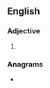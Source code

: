 ==English==

===Adjective===
{{head|en|comparative adjective}}

# {{en-comparative of|edgy}}

===Anagrams===
* {{anagrams|en|a=deegir|Ediger|Eridge}}